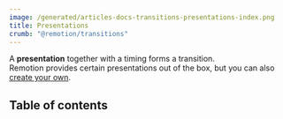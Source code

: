 ```yaml
---
image: /generated/articles-docs-transitions-presentations-index.png
title: Presentations
crumb: "@remotion/transitions"
---
```


A **presentation** together with a timing forms a transition.  
Remotion provides certain presentations out of the box, but you can also [create your own](/docs/transitions/presentations/custom).

## Table of contents


<Presentations />
